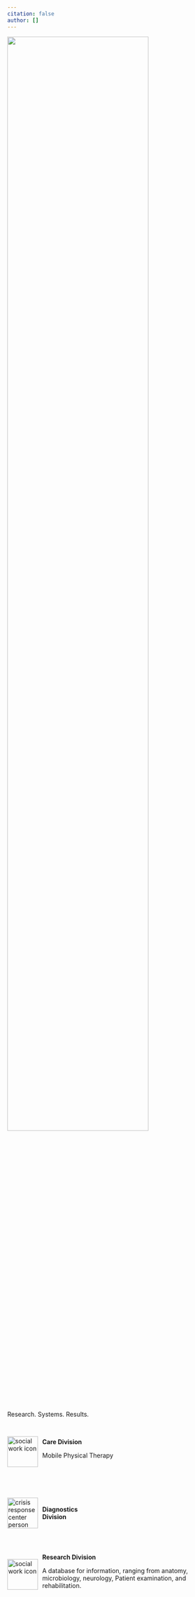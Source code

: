 ```yaml
---
citation: false
author: []
---
```


![](/branding/Yomokerst/yomokerst heavy condensed black.png){.nolightbox width="80%" fig-align="center"}

<!-- Better Research. Better Systems. Better Treatment. -->
Research. Systems. Results.

<a href="/Care Division/care_division.html"
   style="display: flex; align-items: center; gap: 10px; text-decoration: none; color: inherit; flex-wrap: nowrap;">
  
  <img src="icons/Healthicons/svg/filled/specialties/social_work.svg" style="width:5em;" alt="social work icon">
  
  <span style="display: block; max-width: 80%;">
    <strong>Care Division</strong> <br>
    <p>Mobile Physical Therapy</p>
  </span>

</a>

</a>

<a href="/The Archive/research_and_development_index.qmd" 
   style="display: flex; align-items: center; gap: 10px; text-decoration: none; color: inherit; flex-wrap: nowrap;">
  
  <img src="icons/Healthicons/svg/filled/people/crisis_response_center_person.svg" style="width:5em;" alt="crisis response center person">
  
  <span style="display: block; max-width: 80%;">
    <strong>Diagnostics Division</strong> <br>
    
  </span>

</a>


<a href="/The Archive/research_and_development_index.qmd" 
   style="display: flex; align-items: center; gap: 10px; text-decoration: none; color: inherit; flex-wrap: nowrap;">
  
  <img src="icons/Healthicons/svg/filled/objects/book.svg" style="width:5em;" alt="social work icon">

  
  <span style="display: block; max-width: 80%;">
    <strong>Research Division</strong> <br>
    <p>
      A database for information, ranging from anatomy, microbiology, neurology, Patient examination, and rehabilitation.
    </p>
  </span>


<!-- <a href="about.qmd"
   style="display: flex; align-items: center; gap: 10px; text-decoration: none; color: inherit; flex-wrap: nowrap;">
  
  {{< iconify f7 person-2-fill size=5x >}}
  
  <span style="display: block; max-width: 80%;">
    <strong>**About**</strong> </br>Read more about the authors of the site.
  </span>

</a>


<a href="journal_club_index.qmd"
   style="display: flex; align-items: center; gap: 10px; text-decoration: none; color: inherit; flex-wrap: nowrap;">
  
  {{< iconify iconoir journal-page size=5x >}}
  
  <span style="display: block; max-width: 80%;">
    <strong>**Journal club**</strong> </br>A blog where we will post summaries of interesting articles.
  </span>

</a> -->
